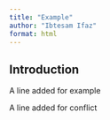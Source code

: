 ```yaml
---
title: "Example"
author: "Ibtesam Ifaz"
format: html
---
```




## Introduction

A line added for example 

A line added for conflict